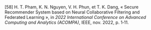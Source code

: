\[58\]		H. T. Pham, K. N. Nguyen, V. H. Phun, et T. K. Dang, « Secure Recommender System based on Neural Collaborative Filtering and Federated Learning », in *2022 International Conference on Advanced Computing and Analytics (ACOMPA)*, IEEE, nov. 2022, p. 1‑11.